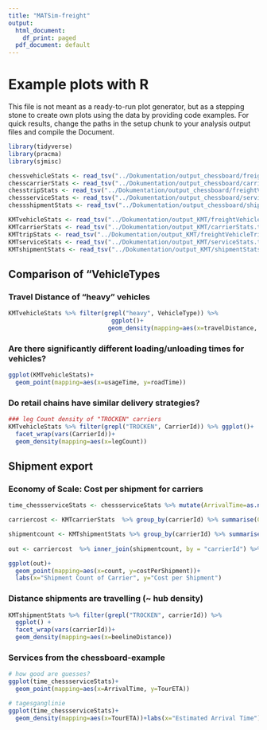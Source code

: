 ```yaml
---
title: "MATSim-freight"
output:
  html_document:
    df_print: paged
  pdf_document: default
---
```


# Example plots with R

This file is not meant as a ready-to-run plot generator, but as a stepping stone to create own plots using the data by providing code examples.
For quick results, change the paths in the setup chunk to your analysis output files and compile the Document.

```r
library(tidyverse)
library(pracma)
library(sjmisc)

chessvehicleStats <- read_tsv("../Dokumentation/output_chessboard/freightVehicleStats.tsv") %>% mutate(travelDistance=travelDistance/1000)
chesscarrierStats <- read_tsv("../Dokumentation/output_chessboard/carrierStats.tsv")
chesstripStats <- read_tsv("../Dokumentation/output_chessboard/freightVehicleTripStats.tsv")
chessserviceStats <- read_tsv("../Dokumentation/output_chessboard/serviceStats.tsv")
chessshipmentStats <- read_tsv("../Dokumentation/output_chessboard/shipmentStats.tsv")

KMTvehicleStats <- read_tsv("../Dokumentation/output_KMT/freightVehicleStats.tsv") %>% mutate(travelDistance=travelDistance/1000)
KMTcarrierStats <- read_tsv("../Dokumentation/output_KMT/carrierStats.tsv")
KMTtripStats <- read_tsv("../Dokumentation/output_KMT/freightVehicleTripStats.tsv")
KMTserviceStats <- read_tsv("../Dokumentation/output_KMT/serviceStats.tsv")
KMTshipmentStats <- read_tsv("../Dokumentation/output_KMT/shipmentStats.tsv")
```

## Comparison of "VehicleTypes
### Travel Distance of "heavy" vehicles

```r
KMTvehicleStats %>% filter(grepl("heavy", VehicleType)) %>% 
                             ggplot()+
                            geom_density(mapping=aes(x=travelDistance, group=VehicleType, fill=VehicleType), alpha=0.5)
```
### Are there significantly different loading/unloading times for vehicles?

```r
ggplot(KMTvehicleStats)+
  geom_point(mapping=aes(x=usageTime, y=roadTime))
```

### Do retail chains have similar delivery strategies?

```r
### leg Count density of "TROCKEN" carriers
KMTvehicleStats %>% filter(grepl("TROCKEN", CarrierId)) %>% ggplot()+
  facet_wrap(vars(CarrierId))+
  geom_density(mapping=aes(x=legCount))
```

## Shipment export
### Economy of Scale: Cost per shipment for carriers

```r
time_chessserviceStats <- chessserviceStats %>% mutate(ArrivalTime=as.numeric(substr(ArrivalTime, 2, length(ArrivalTime))))

carriercost <- KMTcarrierStats  %>% group_by(carrierId) %>% summarise(Cost=sum(totalCost)) %>% select(carrierId, Cost)

shipmentcount <- KMTshipmentStats %>% group_by(carrierId) %>% summarise(count=n()) 
  
out <- carriercost  %>% inner_join(shipmentcount, by = "carrierId") %>% mutate(costPerShipment=count/-Cost)

ggplot(out)+
  geom_point(mapping=aes(x=count, y=costPerShipment))+
  labs(x="Shipment Count of Carrier", y="Cost per Shipment")
```

### Distance shipments are travelling (~ hub density)

```r
KMTshipmentStats %>% filter(grepl("TROCKEN", carrierId)) %>% 
  ggplot() + 
  facet_wrap(vars(carrierId))+
  geom_density(mapping=aes(x=beelineDistance))
```

### Services from the chessboard-example

```r
# how good are guesses?
ggplot(time_chessserviceStats)+
  geom_point(mapping=aes(x=ArrivalTime, y=TourETA))

# tagesganglinie
ggplot(time_chessserviceStats)+
  geom_density(mapping=aes(x=TourETA))+labs(x="Estimated Arrival Time")
```
 
 
 
 